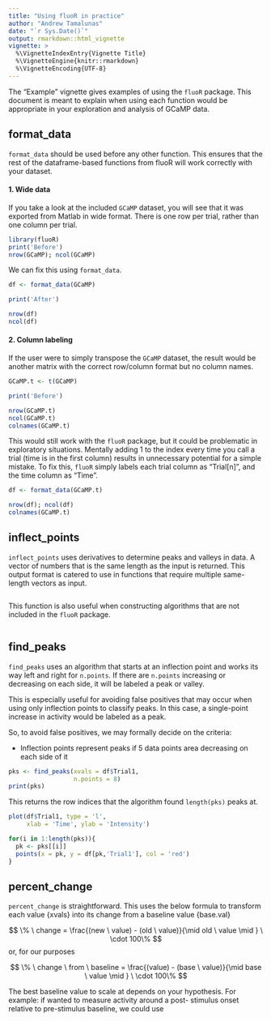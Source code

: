 ```yaml
---
title: "Using fluoR in practice"
author: "Andrew Tamalunas"
date: "`r Sys.Date()`"
output: rmarkdown::html_vignette
vignette: >
  %\VignetteIndexEntry{Vignette Title}
  %\VignetteEngine{knitr::rmarkdown}
  %\VignetteEncoding{UTF-8}
---
```


The "Example" vignette gives examples of using the `fluoR` package. This document is meant to explain when using each function would be appropriate in your exploration and analysis of GCaMP data.

## format_data

`format_data` should be used before any other function. This ensures that the rest of the dataframe-based functions from fluoR will work correctly with your dataset.

#### 1. Wide data

If you take a look at the included `GCaMP` dataset, you will see that it was exported from Matlab in wide format. There is one row per trial, rather than one column per trial. 

```r
library(fluoR)
print('Before')
nrow(GCaMP); ncol(GCaMP)
```

We can fix this using `format_data`.

```r
df <- format_data(GCaMP)

print('After')

nrow(df)
ncol(df)
```

#### 2. Column labeling

If the user were to simply transpose the `GCaMP` dataset, the result would be another matrix with the correct row/column format but no column names. 

```r
GCaMP.t <- t(GCaMP)

print('Before')

nrow(GCaMP.t)
ncol(GCaMP.t)
colnames(GCaMP.t)
```

This would still work with the `fluoR` package, but it could be problematic in exploratory situations. Mentally adding 1 to the index every time you call a trial (time is in the first column) results in unnecessary potential for a simple mistake. To fix this, `fluoR` simply labels each trial column as "Trial[n]", and the time column as "Time".

```r
df <- format_data(GCaMP.t)

nrow(df); ncol(df)
colnames(GCaMP.t)
```

## inflect_points

`inflect_points` uses derivatives to determine peaks and valleys in data. A vector of numbers that is the same length as the input is returned. This output format is catered to use in functions that require multiple same-length vectors as input.

```r
```

This function is also useful when constructing algorithms that are not included in the `fluoR` package.

```r
```

## find_peaks

`find_peaks` uses an algorithm that starts at an inflection point and works its way left and right for `n.points`. If there are `n.points` increasing or decreasing on each side, it will be labeled a peak or valley. 

This is especially useful for avoiding false positives that may occur when using only inflection points to classify peaks. In this case, a single-point increase in activity would be labeled as a peak.

So, to avoid false positives, we may formally decide on the criteria:

* Inflection points represent peaks if 5 data points area decreasing on each side of it

```r
pks <- find_peaks(xvals = df$Trial1,
                  n.points = 8)
print(pks)
```

This returns the row indices that the algorithm found `length(pks)` peaks at.

```r
plot(df$Trial1, type = 'l',
     xlab = 'Time', ylab = 'Intensity')

for(i in 1:length(pks)){
  pk <- pks[[i]]
  points(x = pk, y = df[pk,'Trial1'], col = 'red')
}
```

## percent_change

`percent_change` is straightforward. This uses the below formula to transform each value {xvals} into its change from a baseline value {base.val}

$$
\% \ change = \frac{(new \ value) - (old \ value)}{\mid  old \ value \mid  } \ 
\cdot 100\%
$$
or, for our purposes

$$
\% \ change \ from \ baseline = \frac{(value) - (base \ value)}{\mid  base \ value \mid  } \ 
\cdot 100\%
$$

The best baseline value to scale at depends on your hypothesis. For example: if wanted to measure activity around a post- stimulus onset relative to pre-stimulus baseline, we could use

```r

```
